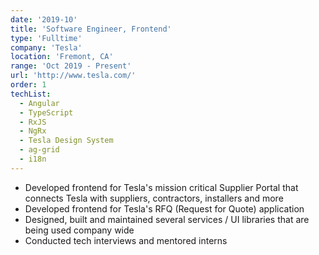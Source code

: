 ```yaml
---
date: '2019-10'
title: 'Software Engineer, Frontend'
type: 'Fulltime'
company: 'Tesla'
location: 'Fremont, CA'
range: 'Oct 2019 - Present'
url: 'http://www.tesla.com/'
order: 1
techList:
  - Angular
  - TypeScript
  - RxJS
  - NgRx
  - Tesla Design System
  - ag-grid
  - i18n
---
```


- Developed frontend for Tesla's mission critical Supplier Portal that connects Tesla with suppliers, contractors, installers and more
- Developed frontend for Tesla's RFQ (Request for Quote) application
- Designed, built and maintained several services / UI libraries that are being used company wide
- Conducted tech interviews and mentored interns
